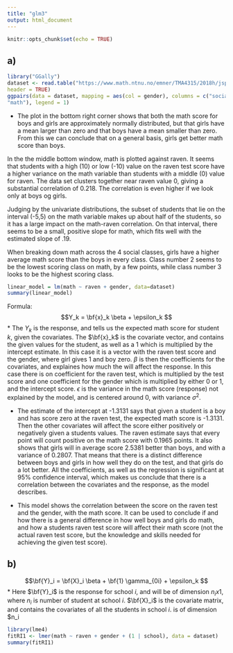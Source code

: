```yaml
---
title: "glm3"
output: html_document
---
```


```r
knitr::opts_chunk$set(echo = TRUE)
```

## a)

```r
library("GGally")
dataset <- read.table("https://www.math.ntnu.no/emner/TMA4315/2018h/jsp2.txt",
header = TRUE)
ggpairs(data = dataset, mapping = aes(col = gender), columns = c("social", "raven",
"math"), legend = 1)
```

* The plot in the bottom right corner shows that both the math score for boys and girls are approximately normally distributed, but that girls have a mean larger than zero and that boys have a mean smaller than zero. From this we can conclude that on a general basis, girls get better math score than boys. 

In the the middle bottom window, math is plotted against raven. It seems that students with a high (10) or low (-10) value on the raven test score have a higher variance on the math variable than students with a middle (0) value for raven. The data set clusters together near raven value 0, giving a substantial correlation of 0.218. The correlation is even higher if we look only at boys og girls.

Judging by the univariate distributions, the subset of students that lie on the interval (-5,5) on the math variable makes up about half of the students, so it has a large impact on the math-raven correlation. On that interval, there seems to be a small, positive slope for math, which fits well with the estimated slope of .19.

When breaking down math across the 4 social classes, girls have a higher average math score than the boys in every class. Class number 2 seems to be the lowest scoring class on math, by a few points, while class number 3 looks to be the highest scoring class.

```r
linear_model = lm(math ~ raven + gender, data=dataset)
summary(linear_model)
```
Formula:
$$Y_k = \bf{x}_k \beta + \epsilon_k $$
* The $Y_k$ is the response, and tells us the expected math score for student $k$, given the covariates. The $\bf{x}_k$ is the covariate vector, and contains the given values for the student, as well as a 1 which is multiplied by the intercept estimate. In this case it is a vector with the raven test score and the gender, where girl gives 1 and boy zero. $\beta$ is then the coefficients for the covariates, and explaines how much the will affect the response. In this case there is on coefficient for the raven test, which is multiplied by the test score and one coefficient for the gender which is multiplied by either 0 or 1, and the intercept score. $\epsilon$ is the variance in the math score (response) not explained by the model, and is centered around 0, with variance $\sigma^2$. 

* The estimate of the intercept at -1.3131 says that given a student is a boy and has score zero at the raven test, the expected math score is -1.3131. Then the other covariates will affect the score either positively or negatively given a students values. The raven estimate says that every point will count positive on the math score with 0.1965 points. It also shows that girls will in average score 2.5381 better than boys, and with a variance of 0.2807. That means that there is a distinct difference between boys and girls in how well they do on the test, and that girls do a lot better. All the coefficients, as well as the regression is significant at 95% confidence interval, which makes us conclude that there is a correlation between the covariates and the response, as the model describes.

* This model shows the correlation between the score on the raven test and the gender, with the math score. It can be used to conclude if and how there is a general difference in how well boys and girls do math, and how a students raven test score will affect their math score (not the actual raven test score, but the knowledge and skills needed for achieving the given test score).

## b)

$$\bf{Y}_i = \bf{X}_i \beta + \bf{1} \gamma_{0i} + \epsilon_k $$
* Here $\bf{Y}_i$ is the response for school $i$, and will be of dimension $n_i x 1$, where $n_i$ is number of student at school $i$. $\bf{X}_i$ is the covariate matrix, and contains the covariates of all the students in school $i$. is of dimension $n_i
```r
library(lme4)
fitRI1 <- lmer(math ~ raven + gender + (1 | school), data = dataset)
summary(fitRI1)

```



